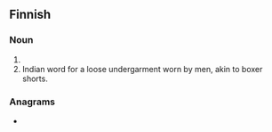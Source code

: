 ==Finnish==

===Noun===
{{head|fi|noun form}}

# {{fi-form of|lanko|case=nominative|pl=plural}}
# Indian word for a loose undergarment worn by men, akin to boxer shorts.

===Anagrams===
* {{anagrams|fi|longat}}